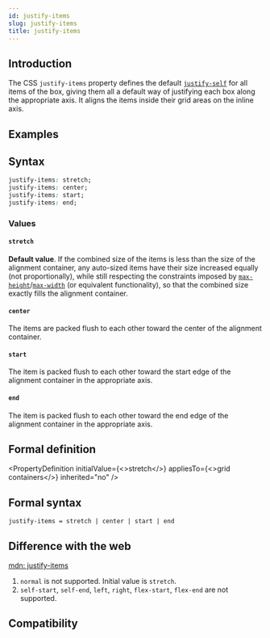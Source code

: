 ```yaml
---
id: justify-items
slug: justify-items
title: justify-items
---
```


## Introduction

The CSS `justify-items` property defines the default [`justify-self`](./justify-self) for all items of the box, giving them all a default way of justifying each box along the appropriate axis. It aligns the items inside their grid areas on the inline axis.

## Examples


<Go
  example="css-api"
  defaultFile="src/justify-items/App.tsx"
  img="/assets/doc/css/justify-items.jpg"
  entry="src/justify-items"
  defaultEntryFile="dist/justify-items.lynx.bundle"
/>

## Syntax

```css
justify-items: stretch;
justify-items: center;
justify-items: start;
justify-items: end;
```

### Values

#### `stretch`

**Default value**. If the combined size of the items is less than the size of the alignment container, any auto-sized items have their size increased equally (not proportionally), while still respecting the constraints imposed by [`max-height`](./max-height)/[`max-width`](./max-width) (or equivalent functionality), so that the combined size exactly fills the alignment container.

#### `center`

The items are packed flush to each other toward the center of the alignment container.

#### `start`

The item is packed flush to each other toward the start edge of the alignment container in the appropriate axis.

#### `end`

The item is packed flush to each other toward the end edge of the alignment container in the appropriate axis.

## Formal definition


<PropertyDefinition
  initialValue={<>stretch</>}
  appliesTo={<>grid containers</>}
  inherited="no"
/>

## Formal syntax

```
justify-items = stretch | center | start | end
```

## Difference with the web

[mdn: justify-items](https://developer.mozilla.org/en/docs/Web/CSS/justify-items)

1. `normal` is not supported. Initial value is `stretch`.
2. `self-start`, `self-end`, `left`, `right`, `flex-start`, `flex-end` are not supported.

## Compatibility


<LegacyCompatTable metadata="css/properties/justify-items" />

